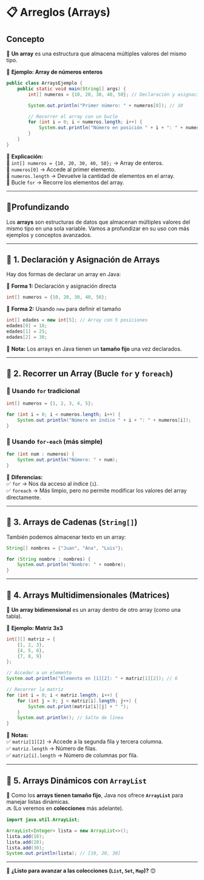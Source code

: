 
# 📋 Arreglos (Arrays) 

## Concepto
📌 **Un array** es una estructura que almacena múltiples valores del mismo tipo.  

🔹 **Ejemplo: Array de números enteros**  

```java
public class ArraysEjemplo {
    public static void main(String[] args) {
        int[] numeros = {10, 20, 30, 40, 50}; // Declaración y asignación

        System.out.println("Primer número: " + numeros[0]); // 10

        // Recorrer el array con un bucle
        for (int i = 0; i < numeros.length; i++) {
            System.out.println("Número en posición " + i + ": " + numeros[i]);
        }
    }
}
```

📌 **Explicación:**  
🔹 `int[] numeros = {10, 20, 30, 40, 50};` → Array de enteros.  
🔹 `numeros[0]` → Accede al primer elemento.  
🔹 `numeros.length` → Devuelve la cantidad de elementos en el array.  
🔹 Bucle `for` → Recorre los elementos del array.  

---
## 🚀Profundizando

Los **arrays** son estructuras de datos que almacenan múltiples valores del mismo tipo en una sola variable. Vamos a profundizar en su uso con más ejemplos y conceptos avanzados.  

---

## **🔹 1. Declaración y Asignación de Arrays**  
Hay dos formas de declarar un array en Java:  

🔹 **Forma 1:** Declaración y asignación directa  
```java
int[] numeros = {10, 20, 30, 40, 50}; 
```

🔹 **Forma 2:** Usando `new` para definir el tamaño  
```java
int[] edades = new int[5]; // Array con 5 posiciones
edades[0] = 18;
edades[1] = 25;
edades[2] = 30;
```

📌 **Nota:** Los arrays en Java tienen un **tamaño fijo** una vez declarados.  

---

## **🔹 2. Recorrer un Array (Bucle `for` y `foreach`)**  
### **📌 Usando `for` tradicional**
```java
int[] numeros = {1, 2, 3, 4, 5};

for (int i = 0; i < numeros.length; i++) {
    System.out.println("Número en índice " + i + ": " + numeros[i]);
}
```

### **📌 Usando `for-each` (más simple)**
```java
for (int num : numeros) {
    System.out.println("Número: " + num);
}
```
📌 **Diferencias:**  
✅ `for` → Nos da acceso al índice (`i`).  
✅ `foreach` → Más limpio, pero no permite modificar los valores del array directamente.  

---

## **🔹 3. Arrays de Cadenas (`String[]`)**  
También podemos almacenar texto en un array:  

```java
String[] nombres = {"Juan", "Ana", "Luis"};

for (String nombre : nombres) {
    System.out.println("Nombre: " + nombre);
}
```

---

## **🔹 4. Arrays Multidimensionales (Matrices)**  
📌 **Un array bidimensional** es un array dentro de otro array (como una tabla).  

🔹 **Ejemplo: Matriz 3x3**  
```java
int[][] matriz = {
    {1, 2, 3},
    {4, 5, 6},
    {7, 8, 9}
};

// Acceder a un elemento
System.out.println("Elemento en [1][2]: " + matriz[1][2]); // 6

// Recorrer la matriz
for (int i = 0; i < matriz.length; i++) {
    for (int j = 0; j < matriz[i].length; j++) {
        System.out.print(matriz[i][j] + " ");
    }
    System.out.println(); // Salto de línea
}
```

📌 **Notas:**  
✅ `matriz[1][2]` → Accede a la segunda fila y tercera columna.  
✅ `matriz.length` → Número de filas.  
✅ `matriz[i].length` → Número de columnas por fila.  

---

## **🔹 5. Arrays Dinámicos con `ArrayList`**  
📌 Como los **arrays tienen tamaño fijo**, Java nos ofrece **`ArrayList`** para manejar listas dinámicas.  
🔜 (Lo veremos en **colecciones** más adelante).

```java
import java.util.ArrayList;

ArrayList<Integer> lista = new ArrayList<>();
lista.add(10);
lista.add(20);
lista.add(30);
System.out.println(lista); // [10, 20, 30]
```

---

📌 **¿Listo para avanzar a las colecciones (`List`, `Set`, `Map`)?** 😊